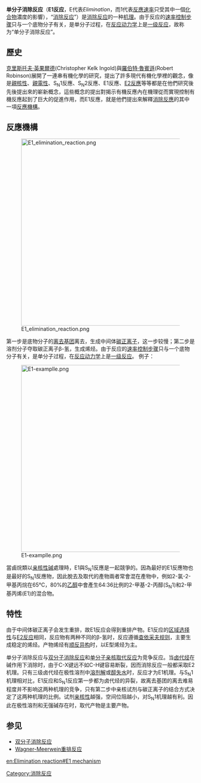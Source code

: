 {{NoteTA|G1=Chemistry}}
'''单分子消除反应'''（'''E1反应'''，E代表''Elimination''，而1代表[[反應速率|反應速率]]只受其中一個[[化合物|化合物]]濃度的影響），“[[消除反应|消除反应]]”）是[[消除反应|消除反应]]的一种[[机理|机理]]。由于反应的[[速率控制步骤|速率控制步骤]]只与一个底物分子有关，是单分子过程，在[[反应动力学|反应动力学]]上是[[一级反应|一级反应]]，故称为“单分子消除反应”。

==歷史==
[[克里斯托夫·英果爾德|克里斯托夫·英果爾德]](Christopher Kelk Ingold)與[[羅伯特·魯賓遜|羅伯特·魯賓遜]](Robert Robinson)展開了一連串有機化學的研究，提出了許多現代有機化學裡的觀念，像是[[親核性|親核性]]、[[親電性|親電性]]、S<sub>N</sub>1反應、S<sub>N</sub>2反應、E1反應、[[E2反應|E2反應]]等等都是在他們研究後先後提出來的嶄新概念，這些概念的提出對揭示有機反應內在機理從而實現控制有機反應起到了巨大的促進作用，而E1反應，就是他們提出來解釋[[消除反應|消除反應]]的其中一項[[反應機構|反應機構]]。

==反應機構==
[[File:E1_elimination_reaction.png|500px]]

第一步是底物分子的[[离去基团|离去基团]]离去，生成中间体[[碳正离子|碳正离子]]，这一步较慢；第二步是溶剂分子夺取碳正离子β-氢，生成烯烃。由于反应的[[速率控制步骤|速率控制步骤]]只与一个底物分子有关，是单分子过程，在[[反应动力学|反应动力学]]上是[[一级反应|一级反应]]。
例子：

[[File:E1-examplle.png|500px]]

當鹵烷類以[[亲核性碱|亲核性碱]]處理時，E1與S<sub>N</sub>1反應是一起競爭的。因為最好的E1反應物也是最好的S<sub>N</sub>1反應物，因此脫去及取代的產物兩者常會混在產物中，例如2-氯-2-甲基丙烷在65°C，80%的[[乙醇|乙醇]]中會產生64:36比例的2-甲基-2-丙醇(S<sub>N</sub>1)和2-甲基丙烯(E1)的混合物。

==特性==
由于中间体碳正离子会发生重排，故E1反应会得到重排产物。E1反应的[[区域选择性|区域选择性]]与[[E2反应|E2反应]]相同，反应物有两种不同的β-氢时，反应遵循[[查依采夫规则|查依采夫规则]]，主要生成稳定的烯烃。产物烯烃有[[顺反异构|顺反异构]]时，以E型烯烃为主。

单分子消除反应与[[双分子消除反应|双分子消除反应]]和[[单分子亲核取代反应|单分子亲核取代反应]]为竞争反应。当[[卤代烃|卤代烃]]在碱作用下消除时，由于C-X键远不如C-H键容易断裂，因而消除反应一般都采取E2机理。只有三级卤代烃在极性溶剂中[[溶剂解|溶剂解]]或[[醇失水反应|醇失水]]时，反应才为E1机理。与S<sub>N</sub>1机理相对比，E1反应和S<sub>N</sub>1反应第一步都为卤代烃的异裂，故离去基团的离去难易程度并不影响这两种机理的竞争，只有第二步中亲核试剂与碳正离子的结合方式决定了这两种机理的比例。试剂[[亲核性|亲核性]]越强，空间位阻越小，对S<sub>N</sub>1机理越有利。因此在极性溶剂和无强碱存在时，取代产物是主要产物。

==参见==
*[[双分子消除反应|双分子消除反应]]
*[[Wagner-Meerwein重排反应|Wagner-Meerwein重排反应]]

{{反应机理}}
[[Category:消除反应|Category:消除反应]]

[[en:Elimination_reaction#E1_mechanism|en:Elimination reaction#E1 mechanism]]